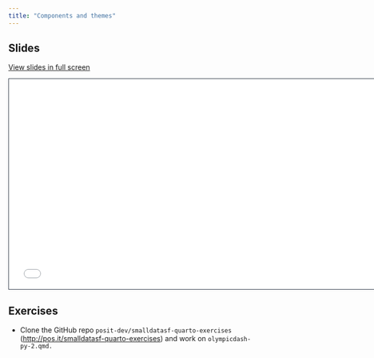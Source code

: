 ```yaml
---
title: "Components and themes"
---
```


## Slides

[View slides in full screen](2-components-theming.html)

```{=html}
<iframe class="slide-deck" src="2-components-theming.html" height="420" width="747" style="border: 1px solid #2e3846;"></iframe>
```

## Exercises

-   Clone the GitHub repo `posit-dev/smalldatasf-quarto-exercises` (<http://pos.it/smalldatasf-quarto-exercises>) and work on `olympicdash-py-2.qmd.`
